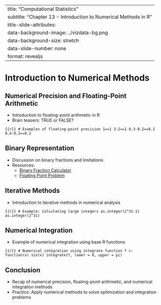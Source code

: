 
---
title: "Computational Statistics"
subtitle: "Chapter 13 - Introduction to Numerical Methods in R"
title-slide-attributes:
  data-background-image: ../vizdata-bg.png
  data-background-size: stretch
  data-slide-number: none
format: revealjs
---

# Introduction to Numerical Methods

## Numerical Precision and Floating-Point Arithmetic

- Introduction to floating-point arithmetic in R
- Brain teasers: TRUE or FALSE?

```{{r}}
# Examples of floating-point precision
1==1
3-2==1
0.3-0.2==0.1
0.4-0.2==0.2
```

## Binary Representation

- Discussion on binary fractions and limitations
- Resources:
  - [Binary Fraction Calculator](https://www.omnicalculator.com/math/binary-fraction)
  - [Floating Point Problem](https://www.truenorthfloatingpoint.com/problem)

## Iterative Methods

- Introduction to iterative methods in numerical analysis

```{{r}}
# Example: Calculating large integers
as.integer(2^31-1)
as.integer(2^31)
```

## Numerical Integration

- Example of numerical integration using base R functions

```{{r}}
# Numerical integration using integrate function
f <- function(x) sin(x)
integrate(f, lower = 0, upper = pi)
```

## Conclusion

- Recap of numerical precision, floating-point arithmetic, and numerical integration methods
- Practice: Apply numerical methods to solve optimization and integration problems
